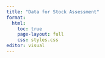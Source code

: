 ```yaml
---
title: "Data for Stock Assessment"
format:
  html:
    toc: true
    page-layout: full
    css: styles.css
editor: visual
---
```

